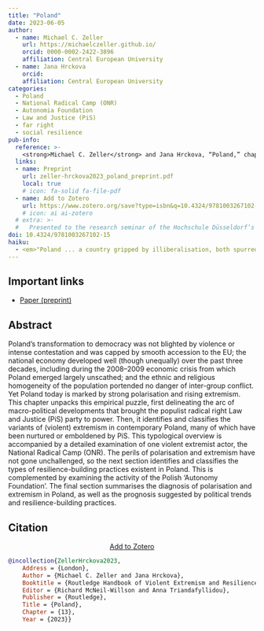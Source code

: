 ```yaml
---
title: "Poland"
date: 2023-06-05
author:
  - name: Michael C. Zeller
    url: https://michaelczeller.github.io/
    orcid: 0000-0002-2422-3896
    affiliation: Central European University
  - name: Jana Hrckova
    orcid: 
    affiliation: Central European University
categories: 
  - Poland
  - National Radical Camp (ONR)
  - Autonomia Foundation
  - Law and Justice (PiS)
  - far right
  - social resilience
pub-info:
  reference: >-
    <strong>Michael C. Zeller</strong> and Jana Hrckova, “Poland,” chap. 13 in <em>Routledge Handbook of Violent Extremism and Resilience</em>, eds. Richard McNeil-Willson and Anna Triandafyllidou (London: Routledge, 2023), doi: <a href="https://doi.org/10.4324/9781003267102-15"><code>10.4324/9781003267102-15</code></a>
  links:
  - name: Preprint
    url: zeller-hrckova2023_poland_preprint.pdf
    local: true
    # icon: fa-solid fa-file-pdf 
  - name: Add to Zotero
    url: https://www.zotero.org/save?type=isbn&q=10.4324/9781003267102-15
    # icon: ai ai-zotero
  # extra: >-
  #   Presented to the research seminar of the Hochschule Düsseldorf’s Forschungsschwerpunkt Rechtsextremismus/Neonazismus (FORENA) and to the Central European University’s Center for Policy Studies.
doi: 10.4324/9781003267102-15
haiku:
  - <em>"Poland ... a country gripped by illiberalisation, both spurred by and providing further encouragement of radical and extremist actors, but also possessed of sources of social resilience."</em>
---
```


## Important links

- [Paper (preprint)](zeller-hrckova2023_poland_preprint.pdf)


## Abstract

Poland’s transformation to democracy was not blighted by violence or intense contestation and was capped by smooth accession to the EU; the national economy developed well (though unequally) over the past three decades, including during the 2008–2009 economic crisis from which Poland emerged largely unscathed; and the ethnic and religious homogeneity of the population portended no danger of inter-group conflict. Yet Poland today is marked by strong polarisation and rising extremism. This chapter unpacks this empirical puzzle, first delineating the arc of macro-political developments that brought the populist radical right Law and Justice (PiS) party to power. Then, it identifies and classifies the variants of (violent) extremism in contemporary Poland, many of which have been nurtured or emboldened by PiS. This typological overview is accompanied by a detailed examination of one violent extremist actor, the National Radical Camp (ONR). The perils of polarisation and extremism have not gone unchallenged, so the next section identifies and classifies the types of resilience-building practices existent in Poland. This is complemented by examining the activity of the Polish ‘Autonomy Foundation’. The final section summarises the diagnosis of polarisation and extremism in Poland, as well as the prognosis suggested by political trends and resilience-building practices.



## Citation

<p class="buttons" style="text-align:center;">
<a class="btn btn-danger" target="_blank" href="https://www.zotero.org/save?type=isbn&q=10.4324/9781003267102-15">Add to Zotero <i class="bi-arrow-up-right-square"></i> </a>
</p>

```bibtex
@incollection{ZellerHrckova2023,
    Address = {London},
    Author = {Michael C. Zeller and Jana Hrckova},
    Booktitle = {Routledge Handbook of Violent Extremism and Resilience},
    Editor = {Richard McNeil-Willson and Anna Triandafyllidou},
    Publisher = {Routledge},
    Title = {Poland},
    Chapter = {13},
    Year = {2023}}
```
